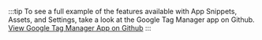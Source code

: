 :::tip
To see a full example of the features available with App Snippets, Assets, and Settings, take a look at the Google Tag Manager app on Github.
[View Google Tag Manager App on Github](https://github.com/29next/google-tag-manager)
:::
